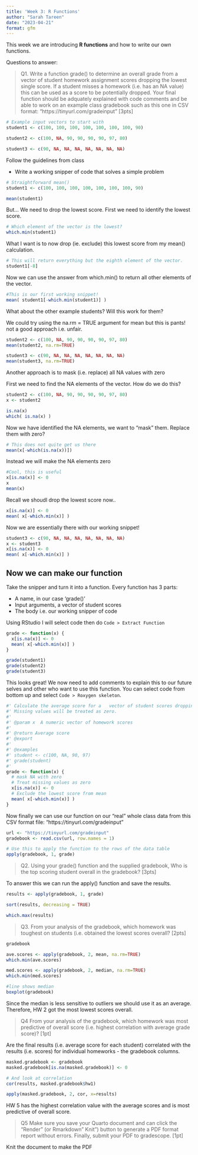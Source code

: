 ```yaml
---
title: 'Week 3: R Functions'
author: "Sarah Tareen"
date: "2023-04-21"
format: gfm
---
```


This week we are introducing **R functions** and how to write our own functions. 

Questions to answer: 

> Q1. Write a function grade() to determine an overall grade from a vector of student homework
assignment scores dropping the lowest single score. If a student misses a homework (i.e. has an
NA value) this can be used as a score to be potentially dropped. Your final function should be
adquately explained with code comments and be able to work on an example class gradebook
such as this one in CSV format: “https://tinyurl.com/gradeinput” [3pts]



```r
# Example input vectors to start with
student1 <- c(100, 100, 100, 100, 100, 100, 100, 90)

student2 <- c(100, NA, 90, 90, 90, 90, 97, 80)

student3 <- c(90, NA, NA, NA, NA, NA, NA, NA)
```


Follow the guidelines from class

- Write a working snipper of code that solves a simple problem

```r
# Straightforward mean()
student1 <- c(100, 100, 100, 100, 100, 100, 100, 90)

mean(student1)
```
But... We need to drop the lowest score. First we need to identify the lowest score. 

```r
# Which element of the vector is the lowest?
which.min(student1)
```
What I want is to now drop (ie. exclude) this lowest score from my mean() calculation.

```r
# This will return everything but the eighth element of the vector.
student1[-8]
```

Now we can use the answer from which.min() to return all other elements of the vector. 

```r
#This is our first working snippet!
mean( student1[-which.min(student1)] )
```

What about the other example students? Will this work for them?

We could try using the na.rm = TRUE argument for mean but this is pants! not a good approach i.e. unfair. 
```r
student2 <- c(100, NA, 90, 90, 90, 90, 97, 80)
mean(student2, na.rm=TRUE)

student3 <- c(90, NA, NA, NA, NA, NA, NA, NA)
mean(student3, na.rm=TRUE)
```

Another approach is to mask (i.e. replace) all NA values with zero

First we need to find the NA elements of the vector. How do we do this?
```r
student2 <- c(100, NA, 90, 90, 90, 90, 97, 80)
x <- student2

is.na(x)
which( is.na(x) )
```

Now we have identified the NA elements, we want to "mask" them. Replace them with zero?

```r
# This does not quite get us there
mean(x[-which(is.na(x))])
```
Instead we will make the NA elements zero

```r
#Cool, this is useful
x[is.na(x)] <- 0
x
mean(x)
```

Recall we shoudl drop the lowest score now..
```r
x[is.na(x)] <- 0
mean( x[-which.min(x)] )
```

Now we are essentially there with our working snippet!
```r
student3 <- c(90, NA, NA, NA, NA, NA, NA, NA)
x <- student3
x[is.na(x)] <- 0
mean( x[-which.min(x)] )
```

## Now we can make our function

Take the snipper and turn it into a function. 
Every function has 3 parts:

 - A name, in our case 'grade()'
 - Input arguments, a vector of student scores
 - The body i.e. our working snipper of code
 
Using RStudio I will select code then do `Code > Extract Function`

```r
grade <- function(x) {
  x[is.na(x)] <- 0
  mean( x[-which.min(x)] )
}
```
 
```r
grade(student1)
grade(student2)
grade(student3)
```

This looks great! We now need to add comments to explain this to our future selves and other who want to use this function. You can select code from bottom up and select `Code > Roxygen skeleton`. 

```r
#' Calculate the average score for a   vector of student scores dropping the  lowest score.
#' Missing values will be treated as zero.
#' 
#' @param x  A numeric vector of homework scores
#'
#' @return Average score
#' @export
#'
#' @examples
#' student <- c(100, NA, 90, 97)
#' grade(student)
#' 
grade <- function(x) {
  # mask NA with zero
  # Treat missing values as zero
  x[is.na(x)] <- 0
  # Exclude the lowest score from mean
  mean( x[-which.min(x)] )
}
```

 Now finally we can use our function on our "real" whole class data from this CSV format file: “https://tinyurl.com/gradeinput”

```r
url <- "https://tinyurl.com/gradeinput"
gradebook <- read.csv(url, row.names = 1)
```

```r
# Use this to apply the function to the rows of the data table
apply(gradebook, 1, grade)
```
 
 > Q2. Using your grade() function and the supplied gradebook, Who is the top scoring student overall in the gradebook? [3pts]
 
To answer this we can run the apply() function and save the results. 

```r
results <- apply(gradebook, 1, grade)

sort(results, decreasing = TRUE)
```
```r
which.max(results)
```

 > Q3. From your analysis of the gradebook, which homework was toughest on students (i.e. obtained the lowest scores overall? [2pts]
 
```r
gradebook
```

```r
ave.scores <- apply(gradebook, 2, mean, na.rm=TRUE)
which.min(ave.scores)
```

```r
med.scores <- apply(gradebook, 2, median, na.rm=TRUE)
which.min(med.scores)
```

```r
#line shows median
boxplot(gradebook)
```

Since the median is less sensitive to outliers we should use it as an average. Therefore, HW 2 got the most lowest scores overall. 

> Q4 From your analysis of the gradebook, which homework was most predictive of overall score
(i.e. highest correlation with average grade score)? [1pt]

Are the final results (i.e. average score for each student) correlated with the results (i.e. scores) for individual homeworks - the gradebook columns.

```r
masked.gradebook <- gradebook
masked.gradebook[is.na(masked.gradebook)] <- 0

# And look at correlation
cor(results, masked.gradebook$hw1)

apply(masked.gradebook, 2, cor, x=results)
```
HW 5 has the highest correlation value with the average scores and is most predictive of overall score. 

> Q5 Make sure you save your Quarto document and can click the “Render” (or Rmarkdown”
Knit”) button to generate a PDF format report without errors. Finally, submit your
PDF to gradescope. [1pt]

Knit the document to make the PDF
